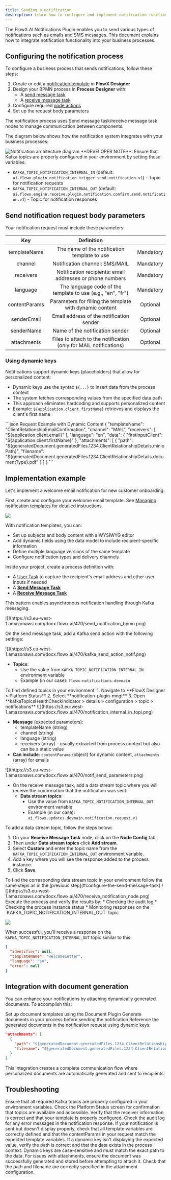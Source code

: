 ```yaml
---
title: Sending a notification
description: Learn how to configure and implement notification functionality in your business processes using the FlowX.AI Notifications Plugin.
---
```


The FlowX.AI Notifications Plugin enables you to send various types of notifications such as emails and SMS messages. This document explains how to integrate notification functionality into your business processes.

## Configuring the notification process

To configure a business process that sends notifications, follow these steps:

1. Create or edit a [notification template](./managing-notification-templates) in **FlowX Designer**
2. Design your BPMN process in **Process Designer** with:
   * A [send message task](/building-blocks/node/message-send-received-task-node#send-message-task)
   * A [receive message task](/building-blocks/node/message-send-received-task-node#receive-message-task)
3. Configure required [node actions](/building-blocks/actions/actions)
4. Set up the request body parameters

<Info>
The notification process uses Send message task/receive message task nodes to manage communication between components.
</Info>


The diagram below shows how the notification system integrates with your business processes:

<Frame>
  <img src="https://s3.eu-west-1.amazonaws.com/docx.flowx.ai/platform-deep-dive/notification_archi_send.png" alt="Notification architecture diagram" />
</Frame>


<Check>
**DEVELOPER NOTE**: Ensure that Kafka topics are properly configured in your environment by setting these variables:

* `KAFKA_TOPIC_NOTIFICATION_INTERNAL_IN` (default: `ai.flowx.plugin.notification.trigger.send.notification.v1`) - Topic for notification requests
* `KAFKA_TOPIC_NOTIFICATION_INTERNAL_OUT` (default: `ai.flowx.engine.receive.plugin.notification.confirm.send.notification.v1`) - Topic for notification responses

</Check>

## Send notification request body parameters

Your notification request must include these parameters:

|      Key      |                            Definition                             |           |
| :-----------: | :---------------------------------------------------------------: | :-------: |
| templateName  |           The name of the notification template to use            | Mandatory |
|    channel    |                  Notification channel: SMS/MAIL                   | Mandatory |
|   receivers   |     Notification recipients: email addresses or phone numbers     | Mandatory |
|   language    |    The language code of the template to use (e.g., "en", "fr")    | Mandatory |
| contentParams |     Parameters for filling the template with dynamic content      | Optional  |
|  senderEmail  |             Email address of the notification sender              | Optional  |
|  senderName   |                  Name of the notification sender                  | Optional  |
|  attachments  | Files to attach to the notification (only for MAIL notifications) | Optional  |

### Using dynamic keys

Notifications support dynamic keys (placeholders) that allow for personalized content:

* Dynamic keys use the syntax `${...}` to insert data from the process context
* The system fetches corresponding values from the specified data path
* This approach eliminates hardcoding and supports personalized content
* Example: `${application.client.firstName}` retrieves and displays the client's first name

<CodeGroup>
```json Request Example with Dynamic Content
{
  "templateName": "ClientRelationshipEmailConfirmation",
  "channel": "MAIL",
  "receivers": [
    "${application.client.email}"
  ],
  "language": "en",
  "data": {
    "firstInputClient": "${application.client.firstName}"
  },
  "attachments": [
    {
      "path": "${generatedDocument.generatedFiles.1234.ClientRelationshipDetails.minioPath}",
      "filename": "${generatedDocument.generatedFiles.1234.ClientRelationshipDetails.documentType}.pdf"
    }
  ]
}
```
</CodeGroup>




## Implementation example

Let's implement a welcome email notification for new customer onboarding.


<Steps>
<Step title="Create a notification template">

First, create and configure your welcome email template. See [Managing notification templates](/platform-deep-dive/plugins/custom-plugins/notifications-plugin/managing-notification-templates) for detailed instructions.

![](https://s3.eu-west-1.amazonaws.com/docx.flowx.ai/470/welcomeLetter_template.gif)


With notification templates, you can:

* Set up subjects and body content with a WYSIWYG editor
* Add dynamic fields using the data model to include recipient-specific information
* Define multiple language versions of the same template
* Configure notification types and delivery channels
</Step>

<Step title="Design the BPMN process">

Inside your project, create a process definition with:

* A [User Task](../../../../building-blocks/node/user-task-node) to capture the recipient's email address and other user inputs if needed
* A [**Send Message Task**](../../../../building-blocks/node/message-send-received-task-node#send-message-task)
* A [**Receive Message Task**](../../../../building-blocks/node/message-send-received-task-node#receive-message-task)

This pattern enables asynchronous notification handling through Kafka messaging.

<Frame>
![](https://s3.eu-west-1.amazonaws.com/docx.flowx.ai/470/send_notification_bpmn.png)
</Frame>



</Step>

<Step title="Configure the send message task">

On the send message task, add a Kafka send action with the following settings:

<Frame>
![](https://s3.eu-west-1.amazonaws.com/docx.flowx.ai/470/kafka_send_action_notif.png)
</Frame>

* **Topics**:
  * Use the value from `KAFKA_TOPIC_NOTIFICATION_INTERNAL_IN` environment variable
  * Example (in our case): `flowx-notifications-devmain`

<Tip>
To find defined topics in your environment:
1. Navigate to **FlowX Designer > Platform Status**
2. Select **notification-plugin-mngt**
3. Open **kafkaTopicsHealthCheckIndicator > details > configuration > topic > notifications**

<Frame>
![](https://s3.eu-west-1.amazonaws.com/docx.flowx.ai/470/notification_internal_in_topi.png)
</Frame>

</Tip>

* **Message** (expected parameters):
    * templateName (string)
    * channel (string)
    * language (string)
    * receivers (array) - usually extracted from process context but also can be a static value
* **Can include**: `contentParams` (object) for dynamic content, `attachments` (array) for emails

<Frame>
![](https://s3.eu-west-1.amazonaws.com/docx.flowx.ai/470/notif_send_parameters.png)
</Frame>
</Step>

<Step title="Configure the receive message task">

* On the receive message task, add a data stream topic where you will receive the confirmation that the notification was sent:
  * **Data stream topics**:
    * Use the value from `KAFKA_TOPIC_NOTIFICATION_INTERNAL_OUT` environment variable
    * Example (in our case): `ai.flowx.updates.devmain.notification.request.v1`

To add a data stream topic, follow the steps below:

1. On your **Receive Message Task** node, click on the **Node Config** tab.
2. Then under **Data stream topics** click **Add stream**.
3. Select **Custom** and enter the topic name from the `KAFKA_TOPIC_NOTIFICATION_INTERNAL_OUT` environment variable.
4. Add a key where you will see the response added to the process instance.
5. Click **Save**.

<Info>
To find the corresponding data stream topic in your environment follow the same steps as in the [previous step](#configure-the-send-message-task)
</Info>

<Frame>
![](https://s3.eu-west-1.amazonaws.com/docx.flowx.ai/470/receive_notification_node.png)
</Frame>
</Step>
<Step title="Run and verify the process">
Execute the process and verify the results by:
* Checking the audit log
* Checking the process instance status
* Monitoring responses on the `KAFKA_TOPIC_NOTIFICATION_INTERNAL_OUT` topic

![](https://s3.eu-west-1.amazonaws.com/docx.flowx.ai/470/notification_sent.png)


When successful, you'll receive a response on the `KAFKA_TOPIC_NOTIFICATION_INTERNAL_OUT` topic similar to this:
<CodeGroup>
```json Response Example
{
  "identifier": null,
  "templateName": "welcomeLetter",
  "language": "en",
  "error": null
}
```
</CodeGroup>  
</Step>
</Steps>



## Integration with document generation

You can enhance your notifications by attaching dynamically generated documents. To accomplish this:

Set up document templates using the Document Plugin
Generate documents in your process before sending the notification
Reference the generated documents in the notification request using dynamic keys:

```json
"attachments": [  
  {
    "path": "${generatedDocument.generatedFiles.1234.ClientRelationshipDetails.minioPath}",
    "filename": "${generatedDocument.generatedFiles.1234.ClientRelationshipDetails.documentType}.pdf"
  }
]
```
This integration creates a complete communication flow where personalized documents are automatically generated and sent to recipients.

## Troubleshooting

<Accordion title="Missing Kafka topics">
Ensure that all required Kafka topics are properly configured in your environment variables. Check the Platform Status screen for confirmation that topics are available and accessible.
</Accordion>
<Accordion title="Notification not received">
Verify that the receiver information is correct and that your template is properly configured. Check the audit log for any error messages in the notification response.
</Accordion>
<Accordion title="Template rendering issues">
If your notification is sent but doesn't display properly, check that all template variables are correctly defined and that the contentParams in your request match the expected template variables.
</Accordion>
<Accordion title="Dynamic key not resolving">
If a dynamic key isn't displaying the expected value, verify the path is correct and that the data exists in the process context. Dynamic keys are case-sensitive and must match the exact path to the data.
</Accordion>
<Accordion title="Attachment problems">
For issues with attachments, ensure the document was successfully generated and stored before attempting to attach it. Check that the path and filename are correctly specified in the attachment configuration.
</Accordion>
